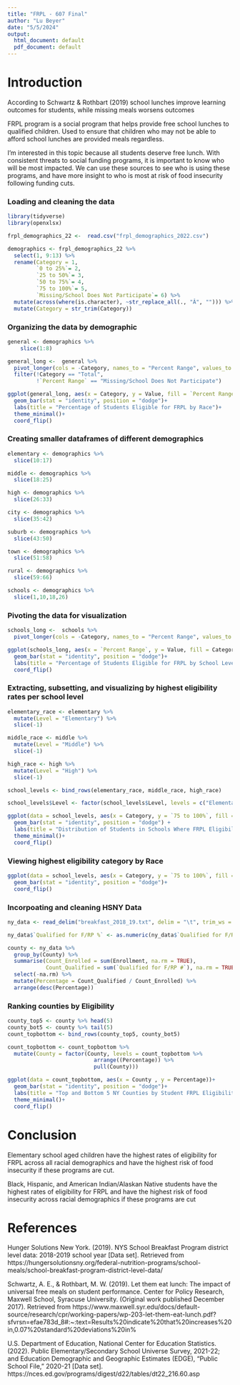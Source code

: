 ---
title: "FRPL - 607 Final"
author: "Lu Beyer"
date: "5/5/2024"
output:
  html_document: default
  pdf_document: default
---

# Introduction
According to Schwartz & Rothbart (2019) school lunches improve learning outcomes for students, while missing meals worsens outcomes

FRPL program is a social program that helps provide free school lunches to qualified children.  Used to ensure that children who may not be able to afford school lunches are provided meals regardless.

I'm interested in this topic because all students deserve free lunch.  With consistent threats to social funding programs, it is important to know who will be most impacted.  We can use these sources to see who is using these programs, and have more insight to who is most at risk of food insecurity following funding cuts.

### Loading and cleaning the data
```{r}
library(tidyverse)
library(openxlsx)

frpl_demographics_22 <-  read.csv("frpl_demographics_2022.csv")

demographics <- frpl_demographics_22 %>%
  select(1, 9:13) %>%
  rename(Category = 1,
         `0 to 25%`= 2,
         `25 to 50%`= 3,
         `50 to 75%`= 4,
         `75 to 100%`= 5,
         `Missing/School Does Not Participate`= 6) %>% 
  mutate(across(where(is.character), ~str_replace_all(., "Â", ""))) %>% 
  mutate(Category = str_trim(Category)) 
```


### Organizing the data by demographic
```{r}

general <- demographics %>% 
    slice(1:8)

general_long <-  general %>% 
  pivot_longer(cols = -Category, names_to = "Percent Range", values_to = "Value") %>% 
  filter(!Category == "Total",
         !`Percent Range` == "Missing/School Does Not Participate")

ggplot(general_long, aes(x = Category, y = Value, fill = `Percent Range`)) +
  geom_bar(stat = "identity", position = "dodge")+
  labs(title = "Percentage of Students Eligible for FRPL by Race")+
  theme_minimal()+
  coord_flip()
```
### Creating smaller dataframes of different demographics
```{r}
elementary <- demographics %>% 
  slice(10:17)

middle <- demographics %>% 
  slice(18:25)

high <- demographics %>% 
  slice(26:33)

city <- demographics %>% 
  slice(35:42)

suburb <- demographics %>% 
  slice(43:50)

town <- demographics %>% 
  slice(51:58)

rural <- demographics %>% 
  slice(59:66)

schools <- demographics %>% 
  slice(1,10,18,26)
```

### Pivoting the data for visualization
```{r}
schools_long <-  schools %>% 
  pivot_longer(cols = -Category, names_to = "Percent Range", values_to = "Value")

ggplot(schools_long, aes(x = `Percent Range`, y = Value, fill = Category)) +
  geom_bar(stat = "identity", position = "dodge")+
  labs(title = "Percentage of Students Eligible for FRPL by School Level")+
  coord_flip()
```


### Extracting, subsetting, and visualizing by highest eligibility rates per school level
```{r}
elementary_race <- elementary %>% 
  mutate(Level = "Elementary") %>% 
  slice(-1)

middle_race <- middle %>% 
  mutate(Level = "Middle") %>% 
  slice(-1)

high_race <- high %>% 
  mutate(Level = "High") %>% 
  slice(-1)

school_levels <- bind_rows(elementary_race, middle_race, high_race)

school_levels$Level <- factor(school_levels$Level, levels = c("Elementary", "Middle", "High"))

ggplot(data = school_levels, aes(x = Category, y = `75 to 100%`, fill = Level)) +
  geom_bar(stat = "identity", position = "dodge") +
  labs(title = "Distribution of Students in Schools Where FRPL Eligibility between 75 - 100%, By Race and School Level")+
  theme_minimal()+
  coord_flip()
```

### Viewing highest eligibility category by Race
```{r}
ggplot(data = school_levels, aes(x = Category, y = `75 to 100%`, fill = Level)) +
  geom_bar(stat = "identity", position = "dodge")+
  coord_flip()
```



### Incorpoating and cleaning HSNY Data
```{r}
ny_data <- read_delim("breakfast_2018_19.txt", delim = "\t", trim_ws = TRUE)

ny_data$`Qualified for F/RP %` <- as.numeric(ny_data$`Qualified for F/RP %`)

county <- ny_data %>% 
  group_by(County) %>% 
  summarise(Count_Enrolled = sum(Enrollment, na.rm = TRUE),
            Count_Qualified = sum(`Qualified for F/RP #`), na.rm = TRUE) %>% 
  select(-na.rm) %>% 
  mutate(Percentage = Count_Qualified / Count_Enrolled) %>% 
  arrange(desc(Percentage))
```

### Ranking counties by Eligibility
```{r}
county_top5 <- county %>% head(5)
county_bot5 <- county %>% tail(5)  
count_topbottom <- bind_rows(county_top5, county_bot5)

count_topbottom <- count_topbottom %>%
  mutate(County = factor(County, levels = count_topbottom %>% 
                           arrange((Percentage)) %>% 
                           pull(County)))

ggplot(data = count_topbottom, aes(x = County , y = Percentage))+
  geom_bar(stat = "identity", position = "dodge")+
  labs(title = "Top and Bottom 5 NY Counties by Student FRPL Eligibility Percentage")+
  theme_minimal()+
  coord_flip()
```


# Conclusion

Elementary school aged children have the highest rates of eligibility for FRPL across all racial demographics and have the highest risk of food insecurity if these programs are cut.

Black, Hispanic, and American Indian/Alaskan Native students have the highest rates of eligibility for FRPL and have the highest risk of food insecurity across racial demographics if these programs are cut


# References

Hunger Solutions New York. (2019). NYS School Breakfast Program district level data: 2018-2019 school year [Data set]. Retrieved from https://hungersolutionsny.org/federal-nutrition-programs/school-meals/school-breakfast-program-district-level-data/

Schwartz, A. E., & Rothbart, M. W. (2019). Let them eat lunch: The impact of universal free meals on student performance. Center for Policy Research, Maxwell School, Syracuse University. (Original work published December 2017). Retrieved from https://www.maxwell.syr.edu/docs/default-source/research/cpr/working-papers/wp-203-let-them-eat-lunch.pdf?sfvrsn=efae783d_8#:~:text=Results%20indicate%20that%20increases%20in,0.07%20standard%20deviations%20in%

U.S. Department of Education, National Center for Education Statistics. (2022). Public Elementary/Secondary School Universe Survey, 2021-22; and Education Demographic and Geographic Estimates (EDGE), “Public School File,” 2020-21 [Data set]. https://nces.ed.gov/programs/digest/d22/tables/dt22_216.60.asp
